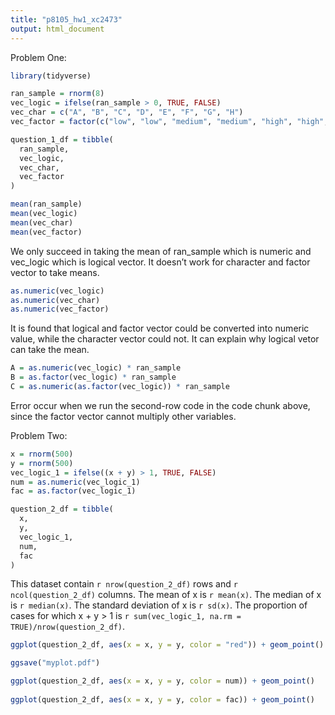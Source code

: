 ```yaml
---
title: "p8105_hw1_xc2473"
output: html_document
---
```

Problem One:
```r
library(tidyverse)

ran_sample = rnorm(8)
vec_logic = ifelse(ran_sample > 0, TRUE, FALSE)
vec_char = c("A", "B", "C", "D", "E", "F", "G", "H")
vec_factor = factor(c("low", "low", "medium", "medium", "high", "high", "low", "high"))

question_1_df = tibble(
  ran_sample,
  vec_logic,
  vec_char,
  vec_factor
)

mean(ran_sample)
mean(vec_logic)
mean(vec_char)
mean(vec_factor)
```
We only succeed in taking the mean of ran_sample which is numeric and vec_logic which is logical vector. It doesn't work for character and factor vector to take means.

```r
as.numeric(vec_logic)
as.numeric(vec_char)
as.numeric(vec_factor)
```
It is found that logical and factor vector could be converted into numeric value, while the character vector could not. It can explain why logical vetor can take the mean.

```r
A = as.numeric(vec_logic) * ran_sample
B = as.factor(vec_logic) * ran_sample
C = as.numeric(as.factor(vec_logic)) * ran_sample
```
Error occur when we run the second-row code in the code chunk above, since the factor vector cannot multiply other variables.

Problem Two:
```r
x = rnorm(500)
y = rnorm(500)
vec_logic_1 = ifelse((x + y) > 1, TRUE, FALSE)
num = as.numeric(vec_logic_1)
fac = as.factor(vec_logic_1)

question_2_df = tibble(
  x,
  y,
  vec_logic_1,
  num,
  fac
)
```
This dataset contain `r nrow(question_2_df)` rows and `r ncol(question_2_df)` columns.
The mean of x is `r mean(x)`.
The median of x is `r median(x)`.
The standard deviation of x is `r sd(x)`.
The proportion of cases for which x + y > 1 is `r sum(vec_logic_1, na.rm = TRUE)/nrow(question_2_df)`.

```r
ggplot(question_2_df, aes(x = x, y = y, color = "red")) + geom_point()

ggsave("myplot.pdf")

ggplot(question_2_df, aes(x = x, y = y, color = num)) + geom_point()
       
ggplot(question_2_df, aes(x = x, y = y, color = fac)) + geom_point()

```
